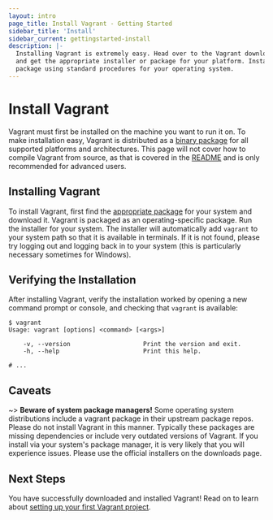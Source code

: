 ```yaml
---
layout: intro
page_title: Install Vagrant - Getting Started
sidebar_title: 'Install'
sidebar_current: gettingstarted-install
description: |-
  Installing Vagrant is extremely easy. Head over to the Vagrant downloads page
  and get the appropriate installer or package for your platform. Install the
  package using standard procedures for your operating system.
---
```


# Install Vagrant

Vagrant must first be installed on the machine you want to run it on. To make
installation easy, Vagrant is distributed as a [binary package](/downloads)
for all supported platforms and architectures. This page will not cover how to
compile Vagrant from source, as that is covered in the
[README](https://github.com/hashicorp/vagrant/blob/master/README.md) and is only
recommended for advanced users.

## Installing Vagrant

To install Vagrant, first find the [appropriate package](/downloads) for
your system and download it. Vagrant is packaged as an operating-specific
package. Run the installer for your system. The installer will automatically add
`vagrant` to your system path so that it is available in terminals. If it is not
found, please try logging out and logging back in to your system (this is
particularly necessary sometimes for Windows).

## Verifying the Installation

After installing Vagrant, verify the installation worked by opening a new command prompt or console, and checking that `vagrant` is available:

```shell-session
$ vagrant
Usage: vagrant [options] <command> [<args>]

    -v, --version                    Print the version and exit.
    -h, --help                       Print this help.

# ...
```

## Caveats

~> **Beware of system package managers!** Some operating system distributions
include a vagrant package in their upstream package repos. Please do not install
Vagrant in this manner. Typically these packages are missing dependencies or
include very outdated versions of Vagrant. If you install via your system's
package manager, it is very likely that you will experience issues. Please use
the official installers on the downloads page.

## Next Steps

You have successfully downloaded and installed Vagrant! Read on to learn about
[setting up your first Vagrant project](/intro/getting-started/project_setup).
